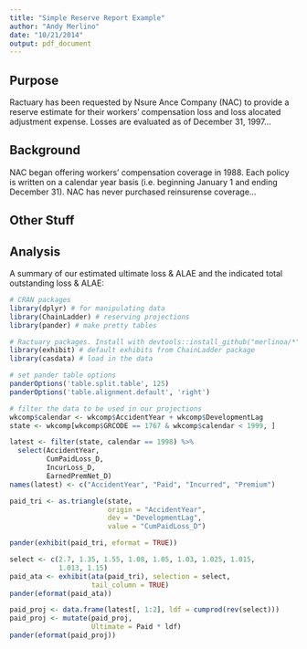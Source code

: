 ```yaml
---
title: "Simple Reserve Report Example"
author: "Andy Merlino"
date: "10/21/2014"
output: pdf_document
---
```

\begin{abstract}
I am going to display how a very simple reserve report could be created using R.  This document is only for display purposes.  It was created using data freely available on the CAS website.
\end{abstract}

\pagebreak

## Purpose

Ractuary has been requested by Nsure Ance Company (NAC) to provide a reserve estimate for their workers' compensation loss and loss alocated adjustment expense.  Losses are evaluated as of December 31, 1997... 

## Background

NAC began offering workers' compensation coverage in 1988.  Each policy is written on a calendar year basis (i.e. beginning January 1 and ending December 31).  NAC has never purchased reinsurense coverage...

## Other Stuff

\pagebreak

## Analysis

A summary of our estimated ultimate loss & ALAE and the indicated total outstanding loss & ALAE:

```r
# CRAN packages
library(dplyr) # for manipulating data
library(ChainLadder) # reserving projections
library(pander) # make pretty tables

# Ractuary packages. Install with devtools::install_github("merlinoa/*")
library(exhibit) # default exhibits from ChainLadder package
library(casdata) # load in the data

# set pander table options
panderOptions('table.split.table', 125)
panderOptions('table.alignment.default', 'right')
```

```r
# filter the data to be used in our projections
wkcomp$calendar <- wkcomp$AccidentYear + wkcomp$DevelopmentLag
state <- wkcomp[wkcomp$GRCODE == 1767 & wkcomp$calendar < 1999, ]
```

```r
latest <- filter(state, calendar == 1998) %>% 
  select(AccidentYear,
         CumPaidLoss_D,
         IncurLoss_D,
         EarnedPremNet_D)
names(latest) <- c("AccidentYear", "Paid", "Incurred", "Premium")
```

```r
paid_tri <- as.triangle(state, 
                        origin = "AccidentYear", 
                        dev = "DevelopmentLag",
                        value = "CumPaidLoss_D")

pander(exhibit(paid_tri, eformat = TRUE))

select <- c(2.7, 1.35, 1.55, 1.08, 1.05, 1.03, 1.025, 1.015, 
            1.013, 1.15)
paid_ata <- exhibit(ata(paid_tri), selection = select, 
                    tail_column = TRUE)
pander(eformat(paid_ata))
```

```r
paid_proj <- data.frame(latest[, 1:2], ldf = cumprod(rev(select)))
paid_proj <- mutate(paid_proj, 
                    Ultimate = Paid * ldf)
pander(eformat(paid_proj))
```